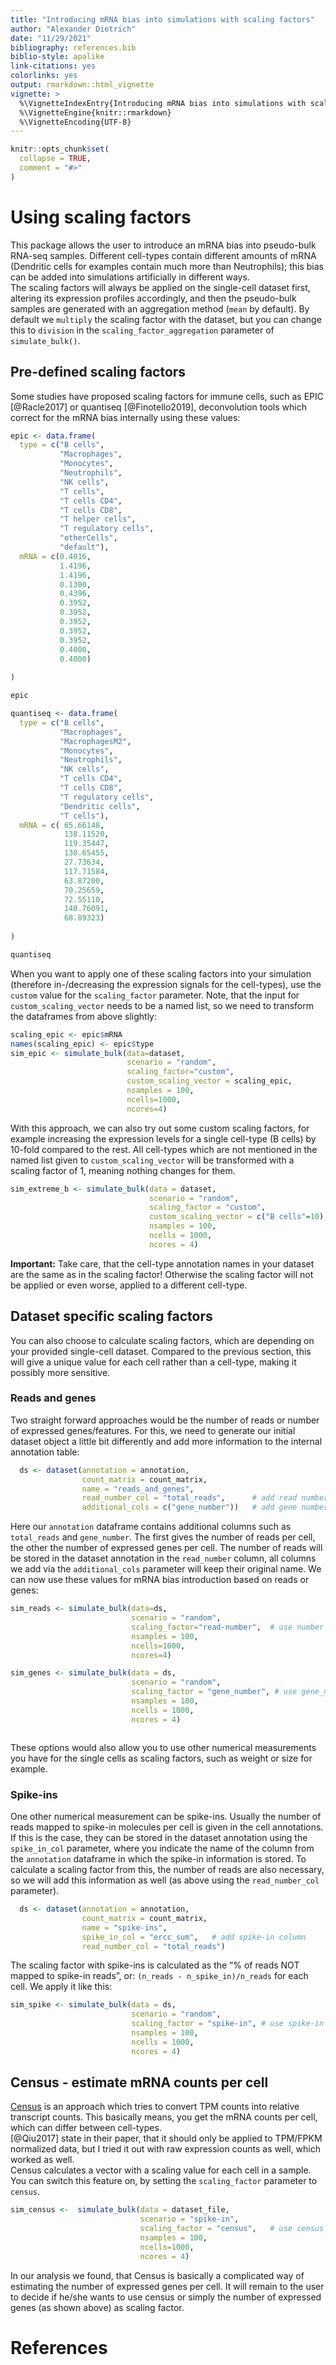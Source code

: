 ```yaml
---
title: "Introducing mRNA bias into simulations with scaling factors"
author: "Alexander Dietrich"
date: "11/29/2021"
bibliography: references.bib
biblio-style: apalike
link-citations: yes
colorlinks: yes
output: rmarkdown::html_vignette
vignette: >
  %\VignetteIndexEntry{Introducing mRNA bias into simulations with scaling factors}
  %\VignetteEngine{knitr::rmarkdown}
  %\VignetteEncoding{UTF-8}
---
```


```r
knitr::opts_chunk$set(
  collapse = TRUE,
  comment = "#>"
)
```

# Using scaling factors 

This package allows the user to introduce an mRNA bias into pseudo-bulk RNA-seq samples. Different cell-types contain different amounts of mRNA (Dendritic cells for examples contain much more than Neutrophils); this bias can be added into simulations artificially in different ways. \
The scaling factors will always be applied on the single-cell dataset first, altering its expression profiles accordingly, and then the pseudo-bulk samples are generated with an aggregation method (`mean` by default). By default we `multiply` the scaling factor with the dataset, but you can change this to `division` in the `scaling_factor_aggregation` parameter of `simulate_bulk()`.


## Pre-defined scaling factors

Some studies have proposed scaling factors for immune cells, such as EPIC [@Racle2017] or quantiseq [@Finotello2019],
deconvolution tools which correct for the mRNA bias internally using these values:

```r
epic <- data.frame(
  type = c("B cells", 
           "Macrophages",
           "Monocytes", 
           "Neutrophils",
           "NK cells",
           "T cells",
           "T cells CD4",
           "T cells CD8",
           "T helper cells",
           "T regulatory cells",
           "otherCells",
           "default"),
  mRNA = c(0.4016,
           1.4196,
           1.4196,
           0.1300,
           0.4396,
           0.3952,
           0.3952,
           0.3952,
           0.3952,
           0.3952,
           0.4000,
           0.4000)
  
)

epic
```

```r
quantiseq <- data.frame(
  type = c("B cells",
           "Macrophages",
           "MacrophagesM2",
           "Monocytes",
           "Neutrophils",
           "NK cells",
           "T cells CD4",
           "T cells CD8",
           "T regulatory cells",
           "Dendritic cells",
           "T cells"),
  mRNA = c( 65.66148,
            138.11520,
            119.35447,
            130.65455,
            27.73634,
            117.71584,
            63.87200,
            70.25659,
            72.55110,
            140.76091,
            68.89323)
  
)

quantiseq
```


When you want to apply one of these scaling factors into your simulation (therefore in-/decreasing the expression signals for the cell-types), use the `custom` value for the `scaling_factor` parameter. Note, that the input for `custom_scaling_vector` needs to be a named list, so we need to transform the dataframes from above slightly:

```r
scaling_epic <- epic$mRNA
names(scaling_epic) <- epic$type
sim_epic <- simulate_bulk(data=dataset,
                          scenario = "random",
                          scaling_factor="custom", 
                          custom_scaling_vector = scaling_epic, 
                          nsamples = 100, 
                          ncells=1000,
                          ncores=4)

```


With this approach, we can also try out some custom scaling factors, for example increasing the expression levels for a single cell-type (B cells) by 10-fold compared to the rest. All cell-types which are not mentioned in the named list given to `custom_scaling_vector` will be transformed with a scaling factor of 1, meaning nothing changes for them.

```r
sim_extreme_b <- simulate_bulk(data = dataset, 
                               scenario = "random",
                               scaling_factor = "custom",
                               custom_scaling_vector = c("B cells"=10), 
                               nsamples = 100, 
                               ncells = 1000, 
                               ncores = 4)

```

**Important:** Take care, that the cell-type annotation names in your dataset are the same as in the scaling factor! Otherwise the scaling factor will not be applied or even worse, applied to a different cell-type.

## Dataset specific scaling factors

You can also choose to calculate scaling factors, which are depending on your provided single-cell dataset. Compared to the previous section, this will give a unique value for each cell rather than a cell-type, making it possibly more sensitive. 

### Reads and genes

Two straight forward approaches would be the number of reads or number of expressed genes/features. For this, we need to generate our initial dataset object a little bit differently and add more information to the internal annotation table:

```r
  ds <- dataset(annotation = annotation,
                count_matrix = count_matrix,
                name = "reads_and_genes",
                read_number_col = "total_reads",      # add read number column
                additional_cols = c("gene_number"))   # add gene number column

```

Here our `annotation` dataframe contains additional columns such as `total_reads` and `gene_number`. The first gives the number of reads per cell, the other the number of expressed genes per cell. The number of reads will be stored in the dataset annotation in the `read_number` column, all columns we add via the `additional_cols` parameter will keep their original name.  We can now use these values for mRNA bias introduction based on reads or genes:

```r

sim_reads <- simulate_bulk(data=ds, 
                           scenario = "random", 
                           scaling_factor="read-number",  # use number of reads as scaling factor
                           nsamples = 100, 
                           ncells=1000, 
                           ncores=4)

sim_genes <- simulate_bulk(data = ds,
                           scenario = "random",
                           scaling_factor = "gene_number", # use gene_number column as scaling factor
                           nsamples = 100,
                           ncells = 1000,
                           ncores = 4)



```

These options would also allow you to use other numerical measurements you have for the single cells as scaling factors, such as weight or size for example.


### Spike-ins

One other numerical measurement can be spike-ins. Usually the number of reads mapped to spike-in molecules per cell is given in the cell annotations. If this is the case, they can be stored in the dataset annotation using the `spike_in_col` parameter, where you indicate the name of the column from the `annotation` dataframe in which the spike-in information is stored. To calculate a scaling factor from this, the number of reads are also necessary, so we will add this information as well (as above using the `read_number_col` parameter).

```r
  ds <- dataset(annotation = annotation,
                count_matrix = count_matrix,
                name = "spike-ins",
                spike_in_col = "ercc_sum",   # add spike-in column
                read_number_col = "total_reads")

```

The scaling factor with spike-ins is calculated as the "% of reads NOT mapped to spike-in reads", or: `(n_reads - n_spike_in)/n_reads` for each cell. We apply it like this:

```r
sim_spike <- simulate_bulk(data = ds,
                           scenario = "random",
                           scaling_factor = "spike-in", # use spike-in scaling factor
                           nsamples = 100,
                           ncells = 1000,
                           ncores = 4)
```


## Census - estimate mRNA counts per cell

[Census](http://cole-trapnell-lab.github.io/monocle-release/docs/#census) is an 
approach which tries to convert TPM counts into relative transcript counts. This 
basically means, you get the mRNA counts per cell, which can differ between cell-types. \
[@Qiu2017] state in their paper, that it should only be applied to TPM/FPKM normalized
data, but I tried it out with raw expression counts as well, which worked as well. \
Census calculates a vector with a scaling value for each cell in a sample. 
You can switch this feature on, by setting the `scaling_factor` parameter to `census`.

```r
sim_census <-  simulate_bulk(data = dataset_file,
                             scenario = "spike-in", 
                             scaling_factor = "census",   # use census scaling factor
                             nsamples = 100, 
                             ncells=1000, 
                             ncores = 4)
```


In our analysis we found, that Census is basically a complicated way of estimating the number of expressed genes per cell. It will remain to the user to decide if he/she wants to use census or simply the number of expressed genes (as shown above) as scaling factor.

# References
